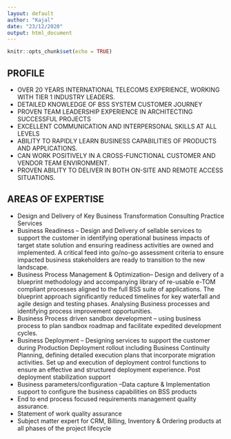 ```yaml
---
layout: default
author: "Kajal"
date: "23/12/2020"
output: html_document
---
```


```r
knitr::opts_chunk$set(echo = TRUE)
```

##  **PROFILE**
 
+	OVER 20 YEARS INTERNATIONAL TELECOMS EXPERIENCE, WORKING WITH TIER 1 INDUSTRY LEADERS.
+	DETAILED KNOWLEDGE OF BSS SYSTEM CUSTOMER JOURNEY 
+	PROVEN TEAM LEADERSHIP EXPERIENCE IN ARCHITECTING SUCCESSFUL PROJECTS
+	EXCELLENT COMMUNICATION AND INTERPERSONAL SKILLS AT ALL LEVELS
+	ABILITY TO RAPIDLY LEARN BUSINESS CAPABILITIES OF PRODUCTS AND APPLICATIONS. 
+	CAN WORK POSITIVELY IN A CROSS-FUNCTIONAL  CUSTOMER AND VENDOR TEAM ENVIRONMENT. 
+	PROVEN ABILITY TO DELIVER IN BOTH ON-SITE AND REMOTE ACCESS SITUATIONS.

##  **AREAS OF EXPERTISE**
 
+	Design and Delivery of Key Business Transformation Consulting Practice Services
+	Business Readiness – Design and Delivery of sellable services to support the customer in identifying operational business impacts of target state solution and ensuring readiness activities are owned and implemented. A critical feed into go/no-go assessment criteria to ensure impacted business stakeholders are ready to transition to the new landscape.
+	Business Process Management & Optimization– Design and delivery of a blueprint methodology and accompanying library of re-usable e-TOM compliant processes aligned to the full BSS suite of applications. The blueprint approach significantly reduced timelines for key waterfall and agile design and testing phases. Analysing Business processes and identifying process improvement opportunities.
+	Business Process driven sandbox development – using business process to plan sandbox roadmap and facilitate expedited development cycles. 
+	Business Deployment – Designing services to support the customer during Production Deployment rollout including Business Continuity Planning, defining detailed execution plans that incorporate migration activities. Set up and execution of deployment control functions to ensure an effective and structured deployment experience. Post deployment stabilization support
+	Business parameters/configuration –Data capture & Implementation support to configure the business capabilities on BSS products
+   End to end process focused requirements management quality assurance.
+   Statement of work quality assurance
+	Subject matter expert for CRM, Billing, Inventory & Ordering products at all phases of the project lifecycle

